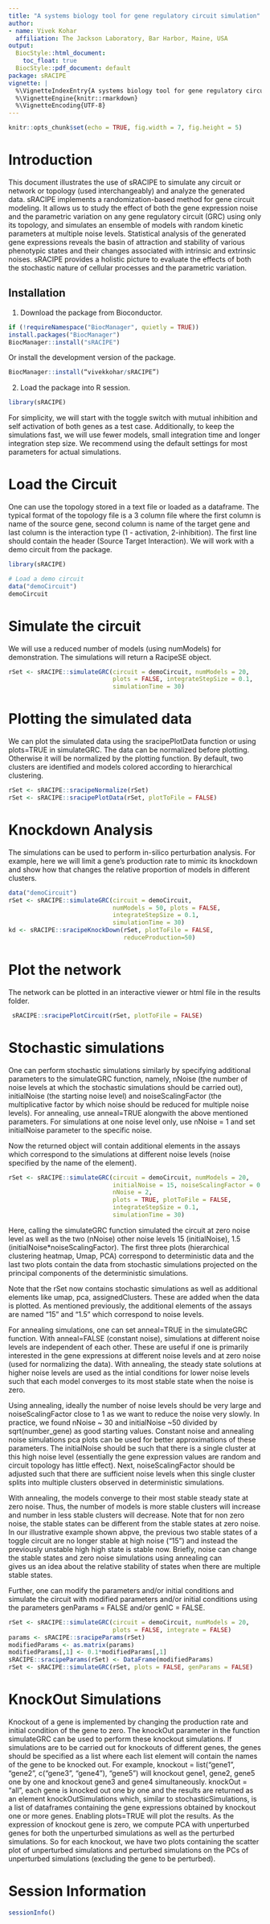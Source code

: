 ```yaml
---
title: "A systems biology tool for gene regulatory circuit simulation"
author:
- name: Vivek Kohar
  affiliation: The Jackson Laboratory, Bar Harbor, Maine, USA
output:
  BiocStyle::html_document:
    toc_float: true
  BiocStyle::pdf_document: default
package: sRACIPE
vignette: |
  %\VignetteIndexEntry{A systems biology tool for gene regulatory circuit simulation}
  %\VignetteEngine{knitr::rmarkdown}
  %\VignetteEncoding{UTF-8}
---
```


```r
knitr::opts_chunk$set(echo = TRUE, fig.width = 7, fig.height = 5)
```

# Introduction

This document illustrates the use of sRACIPE to simulate any 
circuit or network or topology (used interchangeably) 
and analyze the generated data. sRACIPE implements a 
randomization-based method for gene circuit modeling. 
It allows us to study the effect of both the gene expression noise 
and the parametric variation on any gene regulatory circuit (GRC) 
using only its topology, and simulates an ensemble of models 
with random kinetic parameters at multiple noise levels. 
Statistical analysis of the generated gene expressions 
reveals the basin of attraction and stability of various 
phenotypic states and their changes associated with 
intrinsic and extrinsic noises. sRACIPE provides a 
holistic picture to evaluate the effects of both the 
stochastic nature of cellular processes and the parametric variation. 

## Installation
1. Download the package from Bioconductor.
```r
if (!requireNamespace("BiocManager", quietly = TRUE))
install.packages("BiocManager")
BiocManager::install("sRACIPE")
```

Or install the development version of the package.
```r
BiocManager::install(“vivekkohar/sRACIPE”)
```

2. Load the package into R session.

```r
library(sRACIPE)
```

For simplicity, we will start with the toggle switch 
with mutual inhibition and 
self activation of both genes as a test case. Additionally,
to keep the simulations fast, we will use fewer models, 
small integration time and longer integration step size.
We recommend using the default settings for most 
parameters for actual simulations.

# Load the Circuit
One can use the topology stored in a text file or loaded 
as a dataframe. The typical format of the topology 
file is a 3 column file where the first column is name of the source gene, 
second column is name of the target gene and last column is 
the interaction type (1 - activation, 2-inhibition). 
The first line should contain the header (Source Target Interaction). 
We will work with a demo circuit from the package.

```r
library(sRACIPE)

# Load a demo circuit
data("demoCircuit")
demoCircuit

```

# Simulate the circuit
We will use a reduced number of 
models (using numModels) for demonstration. The simulations will return a 
RacipeSE object. 


```r

rSet <- sRACIPE::simulateGRC(circuit = demoCircuit, numModels = 20,
                             plots = FALSE, integrateStepSize = 0.1, 
                             simulationTime = 30)

```

# Plotting the simulated data

We can plot the simulated data using the sracipePlotData 
function or using plots=TRUE
in simulateGRC. The data can be normalized before plotting. 
Otherwise it will be normalized by the plotting function. By default, two 
clusters are identified and models colored according to hierarchical clustering.

```r
rSet <- sRACIPE::sracipeNormalize(rSet)
rSet <- sRACIPE::sracipePlotData(rSet, plotToFile = FALSE)

```

# Knockdown Analysis
The simulations can be used to perform in-silico perturbation analysis. 
For example, here we will limit a gene's production rate to mimic its knockdown
and show how that changes the relative proportion of models in different 
clusters.

```r
data("demoCircuit")
rSet <- sRACIPE::simulateGRC(circuit = demoCircuit, 
                             numModels = 50, plots = FALSE, 
                             integrateStepSize = 0.1, 
                             simulationTime = 30)
kd <- sRACIPE::sracipeKnockDown(rSet, plotToFile = FALSE,
                                reduceProduction=50)
```

# Plot the network 

The network can be plotted in an interactive viewer 
or html file in the results  folder.

```r
 sRACIPE::sracipePlotCircuit(rSet, plotToFile = FALSE)
```


#  Stochastic simulations 

One can perform stochastic simulations similarly by specifying additional 
parameters to the simulateGRC function, namely, nNoise (the number of noise
levels at which the stochastic simulations should be carried out), initialNoise 
(the starting noise level) and noiseScalingFactor (the multiplicative factor by
which noise should be reduced for multiple noise levels). 
For annealing, use anneal=TRUE alongwith the above mentioned parameters.
For simulations at one
noise level only, use nNoise = 1 and set initialNoise parameter to the specific 
noise. 

Now the returned object will contain additional elements in the 
assays which correspond to the 
simulations at different noise levels 
(noise specified by the name of the element).

```r
rSet <- sRACIPE::simulateGRC(circuit = demoCircuit, numModels = 20, 
                             initialNoise = 15, noiseScalingFactor = 0.1,
                             nNoise = 2,
                             plots = TRUE, plotToFile = FALSE, 
                             integrateStepSize = 0.1, 
                             simulationTime = 30)

```

Here, calling the simulateGRC function simulated the circuit at zero noise level
as well as the two (nNoise) other noise levels 15 (initialNoise), 1.5 
(initialNoise*noiseScalingFactor). The first three plots (hierarchical 
clustering heatmap, Umap, PCA) correspond to deterministic data and the last
two plots contain the data from stochastic simulations projected on the 
principal components of the deterministic simulations.

Note that the rSet now contains stochastic simulations as well as 
additional elements like umap, pca, assignedClusters. These are 
added when the data is plotted. As mentioned previously, 
the additional elements of the assays 
are named "15" and "1.5" which correspond to noise levels. 

For annealing simulations, one can set anneal=TRUE in the simulateGRC function.
With anneal=FALSE (constant noise), simulations at different noise levels are 
independent of each other. These are useful if one is primarily interested in 
the gene expressions at different noise levels and at zero noise 
(used for normalizing the data). With annealing, the steady state solutions
at higher noise levels are used as the intial conditions for lower noise levels 
such that each model converges to its most stable state when the noise is zero.


Using annealing, ideally the number of noise levels should be very large 
and noiseScalingFactor close to 1 as we want to reduce the noise very slowly. 
In practice, we found nNoise ~ 30 and 
initialNoise ~50 divided by sqrt(number_gene) 
as good starting values. Constant noise and annealing noise simulations pca 
plots can be used for better approximations of these parameters. 
The initialNoise should be such that there is a single cluster at this 
high noise level (essentially the gene expression values are random and circuit 
topology has little effect). Next, noiseScalingFactor  should be adjusted such 
that there are sufficient noise levels when this single cluster splits into 
multiple clusters observed in deterministic simulations. 

With annealing,
the models converge to their most stable steady state 
at zero noise. Thus, the number of models is more stable clusters
will increase and number in less 
stable clusters will decrease. Note that for non zero noise, the stable states
can be different from the stable states at zero noise. In our illustrative 
example shown abpve, the previous two stable states of a toggle circuit are no 
longer stable at high noise ("15") and instead the previously unstable high high
state is stable now. Briefly, noise can change the stable states and zero noise
simulations using annealing can  
gives us an idea about the relative stability of states 
when there are multiple stable states. 

Further, one can modify the parameters and/or initial conditions
and simulate the circuit with
modified parameters and/or initial conditions using the parameters 
genParams = FALSE and/or genIC = FALSE. 


```r
rSet <- sRACIPE::simulateGRC(circuit = demoCircuit, numModels = 20, 
                             plots = FALSE, integrate = FALSE)
params <- sRACIPE::sracipeParams(rSet)
modifiedParams <- as.matrix(params) 
modifiedParams[,1] <- 0.1*modifiedParams[,1]
sRACIPE::sracipeParams(rSet) <- DataFrame(modifiedParams)
rSet <- sRACIPE::simulateGRC(rSet, plots = FALSE, genParams = FALSE)

```


# KnockOut Simulations

Knockout of a gene is implemented by changing the production rate and initial 
condition of the gene to zero. The knockOut parameter in the function 
simulateGRC can be used to perform these knockout simulations. If simulations 
are to be carried out for knockouts of different genes, the genes should be 
specified as a list where each list element will contain the names of the gene 
to be knocked out. For example, knockout = list("gene1", "gene2", 
c("gene3", "gene4"), "gene5") will knockout gene1, gene2, gene5 one by one
and knockout gene3 and gene4 simultaneously.
knockOut = "all", each gene is knocked out one by one and the results are 
returned as an element knockOutSimulations which, similar to 
stochasticSimulations, is a list of dataframes containing the gene expressions
obtained by knockout one or more genes. Enabling plots=TRUE will plot the 
results. As the expression of knockout gene is zero, we compute PCA with 
unperturbed genes for both the unperturbed simulations as well as the
perturbed simulations. So for each knockout, we have two plots containing the
scatter plot of unperturbed simulations and perturbed simulations on the PCs of
unperturbed simulations (excluding the gene to be perturbed).


# Session Information

```r
sessionInfo()
```


